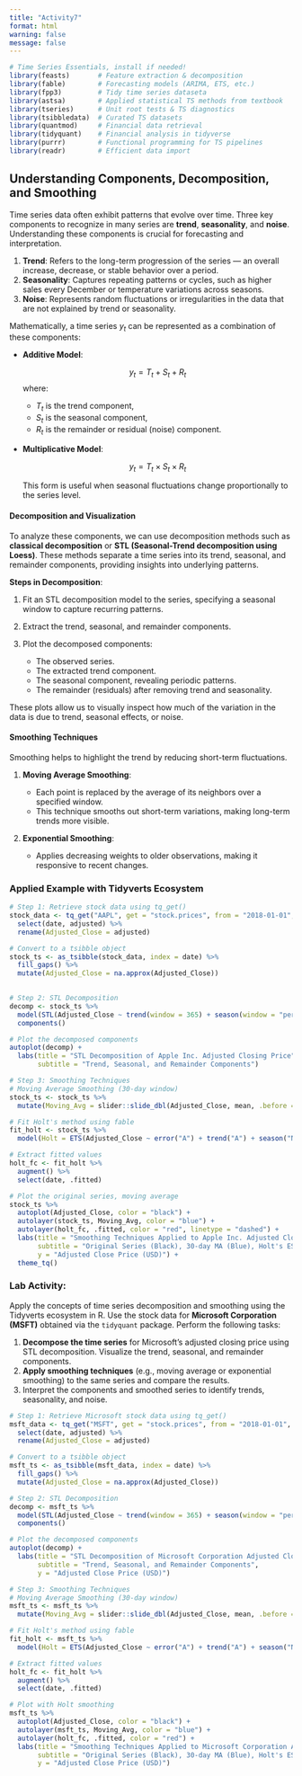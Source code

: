 ```yaml
---
title: "Activity7"
format: html
warning: false
message: false
---
```


```r
# Time Series Essentials, install if needed!
library(feasts)       # Feature extraction & decomposition
library(fable)        # Forecasting models (ARIMA, ETS, etc.)
library(fpp3)         # Tidy time series dataseta
library(astsa)        # Applied statistical TS methods from textbook
library(tseries)      # Unit root tests & TS diagnostics
library(tsibbledata)  # Curated TS datasets
library(quantmod)     # Financial data retrieval
library(tidyquant)    # Financial analysis in tidyverse
library(purrr)        # Functional programming for TS pipelines
library(readr)        # Efficient data import
```


## **Understanding Components, Decomposition, and Smoothing**

Time series data often exhibit patterns that evolve over time. Three key components to recognize in many series are **trend**, **seasonality**, and **noise**. Understanding these components is crucial for forecasting and interpretation.

1. **Trend**: Refers to the long-term progression of the series — an overall increase, decrease, or stable behavior over a period.
2. **Seasonality**: Captures repeating patterns or cycles, such as higher sales every December or temperature variations across seasons.
3. **Noise**: Represents random fluctuations or irregularities in the data that are not explained by trend or seasonality.

Mathematically, a time series $y_t$ can be represented as a combination of these components:

- **Additive Model**:

  $$
  y_t = T_t + S_t + R_t
  $$
  where:
  - $T_t$ is the trend component,
  - $S_t$ is the seasonal component,
  - $R_t$ is the remainder or residual (noise) component.

- **Multiplicative Model**:

  $$
  y_t = T_t \times S_t \times R_t
  $$
  
  This form is useful when seasonal fluctuations change proportionally to the series level.


#### **Decomposition and Visualization**

To analyze these components, we can use decomposition methods such as **classical decomposition** or **STL (Seasonal-Trend decomposition using Loess)**. These methods separate a time series into its trend, seasonal, and remainder components, providing insights into underlying patterns.

**Steps in Decomposition**:

1. Fit an STL decomposition model to the series, specifying a seasonal window to capture recurring patterns.
2. Extract the trend, seasonal, and remainder components.
3. Plot the decomposed components:

   - The observed series.
   - The extracted trend component.
   - The seasonal component, revealing periodic patterns.
   - The remainder (residuals) after removing trend and seasonality.

These plots allow us to visually inspect how much of the variation in the data is due to trend, seasonal effects, or noise.

#### **Smoothing Techniques**

Smoothing helps to highlight the trend by reducing short-term fluctuations.

1. **Moving Average Smoothing**:

   - Each point is replaced by the average of its neighbors over a specified window.
   - This technique smooths out short-term variations, making long-term trends more visible.

2. **Exponential Smoothing**:

   - Applies decreasing weights to older observations, making it responsive to recent changes.

### Applied Example with Tidyverts Ecosystem

```r
# Step 1: Retrieve stock data using tq_get()
stock_data <- tq_get("AAPL", get = "stock.prices", from = "2018-01-01", to = "2023-01-01") %>%
  select(date, adjusted) %>%
  rename(Adjusted_Close = adjusted)

# Convert to a tsibble object
stock_ts <- as_tsibble(stock_data, index = date) %>% 
  fill_gaps() %>% 
  mutate(Adjusted_Close = na.approx(Adjusted_Close))
  

# Step 2: STL Decomposition
decomp <- stock_ts %>%
  model(STL(Adjusted_Close ~ trend(window = 365) + season(window = "periodic"))) %>%
  components()

# Plot the decomposed components
autoplot(decomp) +
  labs(title = "STL Decomposition of Apple Inc. Adjusted Closing Price",
       subtitle = "Trend, Seasonal, and Remainder Components")

# Step 3: Smoothing Techniques
# Moving Average Smoothing (30-day window)
stock_ts <- stock_ts %>%
  mutate(Moving_Avg = slider::slide_dbl(Adjusted_Close, mean, .before = 29, .after = 0))

# Fit Holt's method using fable
fit_holt <- stock_ts %>%
  model(Holt = ETS(Adjusted_Close ~ error("A") + trend("A") + season("N")))

# Extract fitted values
holt_fc <- fit_holt %>% 
  augment() %>% 
  select(date, .fitted)

# Plot the original series, moving average
stock_ts %>%
  autoplot(Adjusted_Close, color = "black") +
  autolayer(stock_ts, Moving_Avg, color = "blue") +
  autolayer(holt_fc, .fitted, color = "red", linetype = "dashed") +
  labs(title = "Smoothing Techniques Applied to Apple Inc. Adjusted Closing Price",
       subtitle = "Original Series (Black), 30-day MA (Blue), Holt's ES (Red)",
       y = "Adjusted Close Price (USD)") +
  theme_tq()
```


### Lab Activity:

Apply the concepts of time series decomposition and smoothing using the Tidyverts ecosystem in R. Use the stock data for **Microsoft Corporation (MSFT)** obtained via the `tidyquant` package. Perform the following tasks:

1. **Decompose the time series** for Microsoft's adjusted closing price using STL decomposition. Visualize the trend, seasonal, and remainder components.
2. **Apply smoothing techniques** (e.g., moving average or exponential smoothing) to the same series and compare the results.
3. Interpret the components and smoothed series to identify trends, seasonality, and noise.



```r
# Step 1: Retrieve Microsoft stock data using tq_get()
msft_data <- tq_get("MSFT", get = "stock.prices", from = "2018-01-01", to = "2023-01-01") %>%
  select(date, adjusted) %>%
  rename(Adjusted_Close = adjusted)

# Convert to a tsibble object
msft_ts <- as_tsibble(msft_data, index = date) %>% 
  fill_gaps() %>% 
  mutate(Adjusted_Close = na.approx(Adjusted_Close))

# Step 2: STL Decomposition
decomp <- msft_ts %>%
  model(STL(Adjusted_Close ~ trend(window = 365) + season(window = "periodic"))) %>%
  components()

# Plot the decomposed components
autoplot(decomp) +
  labs(title = "STL Decomposition of Microsoft Corporation Adjusted Closing Price",
       subtitle = "Trend, Seasonal, and Remainder Components",
       y = "Adjusted Close Price (USD)")

# Step 3: Smoothing Techniques
# Moving Average Smoothing (30-day window)
msft_ts <- msft_ts %>%
  mutate(Moving_Avg = slider::slide_dbl(Adjusted_Close, mean, .before = 29, .after = 0))

# Fit Holt's method using fable
fit_holt <- msft_ts %>%
  model(Holt = ETS(Adjusted_Close ~ error("A") + trend("A") + season("N")))

# Extract fitted values
holt_fc <- fit_holt %>% 
  augment() %>% 
  select(date, .fitted)

# Plot with Holt smoothing
msft_ts %>%
  autoplot(Adjusted_Close, color = "black") +
  autolayer(msft_ts, Moving_Avg, color = "blue") +
  autolayer(holt_fc, .fitted, color = "red") +
  labs(title = "Smoothing Techniques Applied to Microsoft Corporation Adjusted Closing Price",
       subtitle = "Original Series (Black), 30-day MA (Blue), Holt's ES (Red)",
       y = "Adjusted Close Price (USD)")
```




